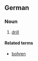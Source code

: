 ==German==
{{wikipedia|lang=de}}

===Noun===
{{de-noun-m|genitive=Bohrers|plural=Bohrer}}

# {{context|tools|lang=de}} [[drill]]

====Related terms====
*[[bohren]]